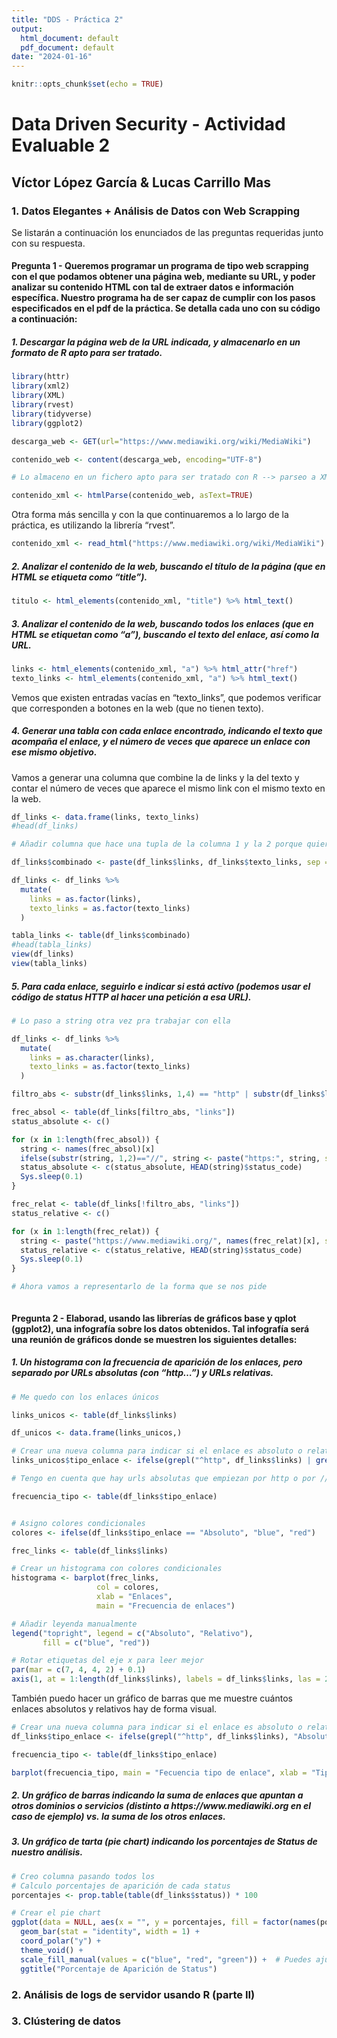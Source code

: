 ```yaml
---
title: "DDS - Práctica 2"
output:
  html_document: default
  pdf_document: default
date: "2024-01-16"
---
```


```r
knitr::opts_chunk$set(echo = TRUE)
```

# Data Driven Security - Actividad Evaluable 2

## Víctor López García & Lucas Carrillo Mas

### 1. Datos Elegantes + Análisis de Datos con Web Scrapping

Se listarán a continuación los enunciados de las preguntas requeridas junto con su respuesta.

#### Pregunta 1 - Queremos programar un programa de tipo web scrapping con el que podamos obtener una página web, mediante su URL, y poder analizar su contenido HTML con tal de extraer datos e información específica. Nuestro programa ha de ser capaz de cumplir con los pasos especificados en el pdf de la práctica. Se detalla cada uno con su código a continuación:


##### 1. Descargar la página web de la URL indicada, y almacenarlo en un formato de R apto para ser tratado.


```r
library(httr)
library(xml2)
library(XML)
library(rvest)
library(tidyverse)
library(ggplot2)
```


```r
descarga_web <- GET(url="https://www.mediawiki.org/wiki/MediaWiki")

contenido_web <- content(descarga_web, encoding="UTF-8")

# Lo almaceno en un fichero apto para ser tratado con R --> parseo a XML

contenido_xml <- htmlParse(contenido_web, asText=TRUE)
```

Otra forma más sencilla y con la que continuaremos a lo largo de la práctica, es utilizando la librería "rvest".

```r
contenido_xml <- read_html("https://www.mediawiki.org/wiki/MediaWiki") # Contenido en xml

```

##### 2. Analizar el contenido de la web, buscando el título de la página (que en HTML se etiqueta como “title”).


```r
titulo <- html_elements(contenido_xml, "title") %>% html_text()
```

##### 3. Analizar el contenido de la web, buscando todos los enlaces (que en HTML se etiquetan como “a”), buscando el texto del enlace, así como la URL.


```r
links <- html_elements(contenido_xml, "a") %>% html_attr("href")
texto_links <- html_elements(contenido_xml, "a") %>% html_text()
```

Vemos que existen entradas vacías en "texto_links", que podemos verificar que corresponden a botones en la web (que no tienen texto).

##### 4. Generar una tabla con cada enlace encontrado, indicando el texto que acompaña el enlace, y el número de veces que aparece un enlace con ese mismo objetivo.

Vamos a generar una columna que combine la de links y la del texto y contar el número de veces que aparece el mismo link con el mismo texto en la web.

```r
df_links <- data.frame(links, texto_links)
#head(df_links)

# Añadir columna que hace una tupla de la columna 1 y la 2 porque quiero contar cuántas veces se repite el mismo link con el mismo texto

df_links$combinado <- paste(df_links$links, df_links$texto_links, sep = " - ")

df_links <- df_links %>%
  mutate(
    links = as.factor(links),
    texto_links = as.factor(texto_links)
  )

tabla_links <- table(df_links$combinado)
#head(tabla_links)
view(df_links)
view(tabla_links)
```


##### 5. Para cada enlace, seguirlo e indicar si está activo (podemos usar el código de status HTTP al hacer una petición a esa URL).

```r

# Lo paso a string otra vez pra trabajar con ella

df_links <- df_links %>%
  mutate(
    links = as.character(links),
    texto_links = as.factor(texto_links)
  )

filtro_abs <- substr(df_links$links, 1,4) == "http" | substr(df_links$links, 1,2) == "//"

frec_absol <- table(df_links[filtro_abs, "links"])
status_absolute <- c()

for (x in 1:length(frec_absol)) {
  string <- names(frec_absol)[x]
  ifelse(substr(string, 1,2)=="//", string <- paste("https:", string, sep=""), 1)
  status_absolute <- c(status_absolute, HEAD(string)$status_code)
  Sys.sleep(0.1)
}

frec_relat <- table(df_links[!filtro_abs, "links"])
status_relative <- c()

for (x in 1:length(frec_relat)) {
  string <- paste("https://www.mediawiki.org/", names(frec_relat)[x], sep="")
  status_relative <- c(status_relative, HEAD(string)$status_code)
  Sys.sleep(0.1)
}

# Ahora vamos a representarlo de la forma que se nos pide



```


#### Pregunta 2 - Elaborad, usando las librerías de gráficos base y qplot (ggplot2), una infografía sobre los datos obtenidos. Tal infografía será una reunión de gráficos donde se muestren los siguientes detalles:


##### 1. Un histograma con la frecuencia de aparición de los enlaces, pero separado por URLs absolutas (con “http…”) y URLs relativas.

```r
# Me quedo con los enlaces únicos

links_unicos <- table(df_links$links)

df_unicos <- data.frame(links_unicos,)

# Crear una nueva columna para indicar si el enlace es absoluto o relativo
links_unicos$tipo_enlace <- ifelse(grepl("^http", df_links$links) | grepl("^//", df_links$links), "Absoluto", "Relativo")

# Tengo en cuenta que hay urls absolutas que empiezan por http o por // (que serían absolutas también aunque no lo dice el enunciado) 

frecuencia_tipo <- table(df_links$tipo_enlace)


# Asigno colores condicionales
colores <- ifelse(df_links$tipo_enlace == "Absoluto", "blue", "red")

frec_links <- table(df_links$links)

# Crear un histograma con colores condicionales
histograma <- barplot(frec_links,
                   col = colores,
                   xlab = "Enlaces",
                   main = "Frecuencia de enlaces")

# Añadir leyenda manualmente
legend("topright", legend = c("Absoluto", "Relativo"),
       fill = c("blue", "red"))

# Rotar etiquetas del eje x para leer mejor
par(mar = c(7, 4, 4, 2) + 0.1)
axis(1, at = 1:length(df_links$links), labels = df_links$links, las = 2, cex.axis = 0.6)

```
También puedo hacer un gráfico de barras que me muestre cuántos enlaces absolutos y relativos hay de forma visual.

```r
# Crear una nueva columna para indicar si el enlace es absoluto o relativo
df_links$tipo_enlace <- ifelse(grepl("^http", df_links$links), "Absoluto", "Relativo")

frecuencia_tipo <- table(df_links$tipo_enlace)

barplot(frecuencia_tipo, main = "Fecuencia tipo de enlace", xlab = "Tipo de enlace", ylab = "Frecuencia", col = c("blue", "green"))
```

##### 2. Un gráfico de barras indicando la suma de enlaces que apuntan a otros dominios o servicios (distinto a https://www.mediawiki.org en el caso de ejemplo) vs. la suma de los otros enlaces.


##### 3. Un gráfico de tarta (pie chart) indicando los porcentajes de Status de nuestro análisis.

```r
# Creo columna pasando todos los 
# Calculo porcentajes de aparición de cada status
porcentajes <- prop.table(table(df_links$status)) * 100

# Crear el pie chart
ggplot(data = NULL, aes(x = "", y = porcentajes, fill = factor(names(porcentajes)))) +
  geom_bar(stat = "identity", width = 1) +
  coord_polar("y") +
  theme_void() +
  scale_fill_manual(values = c("blue", "red", "green")) +  # Puedes ajustar los colores aquí
  ggtitle("Porcentaje de Aparición de Status")

```







### 2. Análisis de logs de servidor usando R (parte II)






### 3. Clústering de datos

